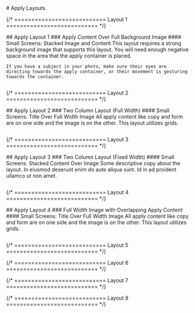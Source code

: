 

<main class="page-main">

<div class="page-title">
	# Apply Layouts
</div>

{/* =========================== Layout 1 =========================== */}
<div class="intro-wrap">
  ## Apply Layout 1
  ### Apply Content Over Full Background Image
  #### Small Screens: Stacked Image and Content
	This layout requires a strong background image that supports this layout. You will need enough negative space in the area that the apply container is placed. 

	If you have a subject in your photo, make sure their eyes are directing towards the apply container, or their movement is gesturing towards the container.
</div>

<ApplyOne />

```scss:title=styles.scss


```

{/* =========================== Layout 2 =========================== */}


<div class="intro-wrap">
  ## Apply Layout 2
  ### Two Column Layout (Full Width)
  #### Small Screens: Title Over Full Width Image
	All apply content like copy and form are on one side and the image is on the other. This layout utilizes grids.
</div>

<ApplyTwo />

```scss:title=styles.scss


```

{/* =========================== Layout 3 =========================== */}

<div class="intro-wrap">
  ## Apply Layout 3 
  ### Two Column Layout (Fixed Width)
  #### Small Screens: Stacked Content Over Image
	Some descriptive copy about the layout. In eiusmod deserunt
  enim do aute aliqua sunt. Id in ad proident ullamco ut non amet.
</div>

<ApplyThree />

```scss:title=styles.scss


```

{/* =========================== Layout 4 =========================== */}

<div class="intro-wrap">
  ## Apply Layout 4
  ### Full Width Image with Overlapping Apply Content
  #### Small Screens: Title Over Full Width Image
	All apply content like copy and form are on one side and the image is on the other. This layout utilizes grids.
</div>

<ApplyFour />

```scss:title=styles.scss


```

{/* =========================== Layout 5 =========================== */}

{/* =========================== Layout 6 =========================== */}

{/* =========================== Layout 7 =========================== */}

{/* =========================== Layout 8 =========================== */}

</main>
